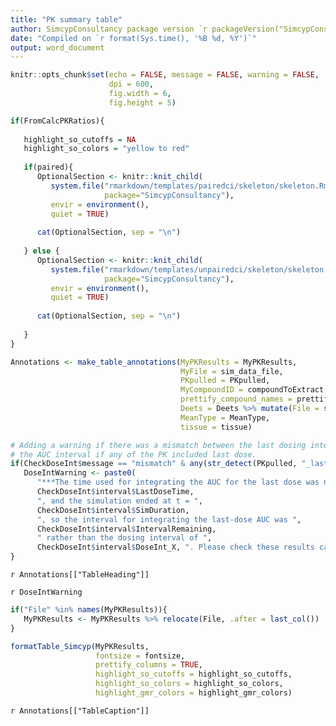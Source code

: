 ```yaml
---
title: "PK summary table"
author: SimcypConsultancy package version `r packageVersion("SimcypConsultancy")`
date: "Compiled on `r format(Sys.time(), '%B %d, %Y')`"
output: word_document
---
```


```r

knitr::opts_chunk$set(echo = FALSE, message = FALSE, warning = FALSE, 
                      dpi = 600, 
                      fig.width = 6, 
                      fig.height = 5)

```

```r

if(FromCalcPKRatios){
   
   highlight_so_cutoffs = NA
   highlight_so_colors = "yellow to red"
   
   if(paired){
      OptionalSection <- knitr::knit_child(
         system.file("rmarkdown/templates/pairedci/skeleton/skeleton.Rmd",
                     package="SimcypConsultancy"), 
         envir = environment(), 
         quiet = TRUE)
      
      cat(OptionalSection, sep = "\n")
      
   } else {
      OptionalSection <- knitr::knit_child(
         system.file("rmarkdown/templates/unpairedci/skeleton/skeleton.Rmd",
                     package="SimcypConsultancy"), 
         envir = environment(), 
         quiet = TRUE)
      
      cat(OptionalSection, sep = "\n")
      
   }
} 

```

```r

Annotations <- make_table_annotations(MyPKResults = MyPKResults,
                                      MyFile = sim_data_file, 
                                      PKpulled = PKpulled, 
                                      MyCompoundID = compoundToExtract, 
                                      prettify_compound_names = prettify_compound_names, 
                                      Deets = Deets %>% mutate(File = sim_data_file), 
                                      MeanType = MeanType, 
                                      tissue = tissue)

# Adding a warning if there was a mismatch between the last dosing interval and
# the AUC interval if any of the PK included last dose.
if(CheckDoseInt$message == "mismatch" & any(str_detect(PKpulled, "_last"))){
   DoseIntWarning <- paste0(
      "***The time used for integrating the AUC for the last dose was not the same as the dosing interval. The last dose started at t = ", 
      CheckDoseInt$interval$LastDoseTime, 
      ", and the simulation ended at t = ", 
      CheckDoseInt$interval$SimDuration, 
      ", so the interval for integrating the last-dose AUC was ", 
      CheckDoseInt$interval$IntervalRemaining, 
      " rather than the dosing interval of ", 
      CheckDoseInt$interval$DoseInt_X, ". Please check these results carefully.***")
}

```

`r Annotations[["TableHeading"]]`

`r DoseIntWarning`

```r

if("File" %in% names(MyPKResults)){
   MyPKResults <- MyPKResults %>% relocate(File, .after = last_col())
}

formatTable_Simcyp(MyPKResults, 
                   fontsize = fontsize,
                   prettify_columns = TRUE,
                   highlight_so_cutoffs = highlight_so_cutoffs, 
                   highlight_so_colors = highlight_so_colors, 
                   highlight_gmr_colors = highlight_gmr_colors)

```

`r Annotations[["TableCaption"]]`


